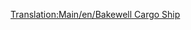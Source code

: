 [[Translation:Main/en/Bakewell Cargo Ship]]{{en/-}}{{Template:Bateau/Fr
|Nom=Cargo Bakewell
|Image=[[File:en/CargoShip.png|Bakewell Cargo Ship]]
|Coût=27 418£ (54 836$)
|Vitesse=40 km/h (25 mph)
|Entretien=1 853£ (3 706$)
|Conception=1974
|Vie=30
|Capacité=190 unités*
|Description=Le cargo Bakewell est le plus rapide et le plus gros des deux cargos.
|Réalité=Fictif.<br/>''*'' (190 unités de courrier, charbon, bétail, marchandises, céréales, bois, minerai de fer, acier, biens de valeur)
}}